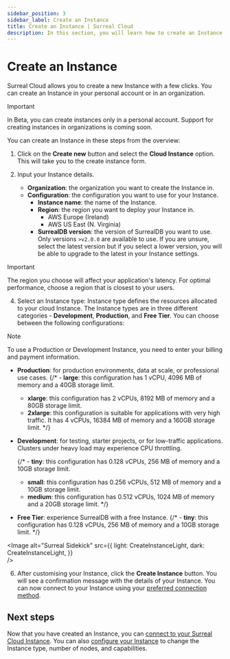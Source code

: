 ```yaml
---
sidebar_position: 3
sidebar_label: Create an Instance
title: Create an Instance | Surreal Cloud
description: In this section, you will learn how to create an Instance in Surreal Cloud.
---
```




# Create an Instance

Surreal Cloud allows you to create a new Instance with a few clicks. You can create an Instance in your personal account or in an organization. 

> [!IMPORTANT]
> In Beta, you can create instances only in a personal account. Support for creating instances in organizations is coming soon.

You can create an Instance in these steps from the overview:

1. Click on the **Create new** button and select the **Cloud Instance** option. This will take you to the create instance form.

2. Input your Instance details.
    - **Organization**: the organization you want to create the Instance in. 
    - **Configuration**: the configuration you want to use for your Instance.
        - **Instance name**: the name of the Instance.
        - **Region**: the region you want to deploy your Instance in. 
            - AWS Europe (Ireland)
            - AWS US East (N. Virginia)
        - **SurrealDB version**: the version of SurrealDB you want to use. Only versions `>v2.0.0` are available to use. If you are unsure, select the latest version but if you select a lower version, you will be able to upgrade to the latest in your Instance settings.

> [!IMPORTANT]
> The region you choose will affect your application's latency. For optimal performance, choose a region that is closest to your users.


4. Select an Instance type: Instance type defines the resources allocated to your cloud Instance. The Instance types are in three different categories - **Development**, **Production**, and **Free Tier**. You can choose between the following configurations:

> [!NOTE]
> To use a Production or Development Instance, you need to enter your billing and payment information.

- **Production**: for production environments, data at scale, or professional use cases.
    {/* - **large**: this configuration has 1 vCPU, 4096 MB of memory and a 40GB storage limit.
    - **xlarge**: this configuration has 2 vCPUs, 8192 MB of memory and a 80GB storage limit.
    - **2xlarge**: this configuration is suitable for applications with very high traffic. It has 4 vCPUs, 16384 MB of memory and a 160GB storage limit. */}

- **Development**: for testing, starter projects, or for low-traffic applications. Clusters under heavy load may experience CPU throttling.

    {/* - **tiny**: this configuration has 0.128 vCPUs, 256 MB of memory and a 10GB storage limit.
    - **small**: this configuration has 0.256 vCPUs, 512 MB of memory and a 10GB storage limit.
    - **medium**: this configuration has 0.512 vCPUs, 1024 MB of memory and a 20GB storage limit. */}

- **Free Tier**: experience SurrealDB with a free Instance.
    {/* - **tiny**: this configuration has 0.128 vCPUs, 256 MB of memory and a 10GB storage limit. */}

<Image
alt="Surreal Sidekick"
src={{
	light: CreateInstanceLight,
	dark: CreateInstanceLight,
	}}  
/>


6. After customising your Instance, click the **Create Instance** button. You will see a confirmation message with the details of your Instance. You can now connect to your Instance using your [preferred connection method](/docs/cloud/connect).


## Next steps

Now that you have created an Instance, you can [connect to your Surreal Cloud Instance](/docs/cloud/connect). You can also [configure your Instance](/docs/cloud/advanced-topics/configure-an-instance) to change the Instance type, number of nodes, and capabilities.